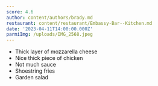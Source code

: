 ```yaml
---
score: 4.6
author: content/authors/brady.md
restaurant: content/restaurant/Embassy-Bar--Kitchen.md
date: '2023-04-11T14:00:00.000Z'
parmiImg: /uploads/IMG_2568.jpeg
---
```


* Thick layer of mozzarella cheese
* Nice thick piece of chicken
* Not much sauce
* Shoestring fries
* Garden salad
